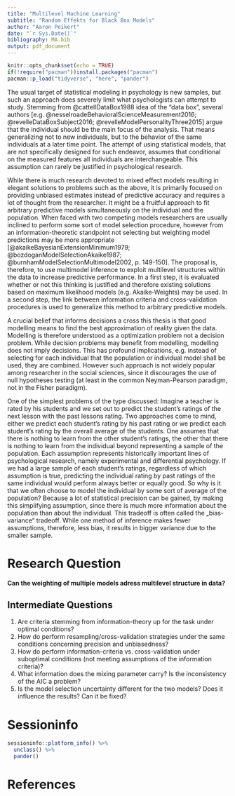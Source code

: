 ```yaml
---
title: "Multilevel Machine Learning"
subtitle: "Random Effekts for Black Box Models"
author: "Aaron Peikert"
date: "`r Sys.Date()`"
bibliography: MA.bib
output: pdf_document
---
```


```r
knitr::opts_chunk$set(echo = TRUE)
if(!require("pacman"))install.packages("pacman")
pacman::p_load("tidyverse", "here", "pander")
```

The usual target of statistical modeling in psychology is new samples, but such an approach does severely limit what psychologists can attempt to study. Stemming from @cattellDataBox1988 idea of the "data box", several authors [e.g. @nesselroadeBehavioralScienceMeasurement2016; @revelleDataBoxSubject2016; @revelleModelPersonalityThree2015] argue that the individual should be the main focus of the analysis. That means generalizing not to new individuals, but to the behavior of the same individuals at a later time point. The attempt of using statistical models, that are not specifically designed for such endeavor, assumes that conditional on the measured features all individuals are interchangeable. This assumption can rarely be justified in psychological research.

While there is much research devoted to mixed effect models resulting in elegant solutions to problems such as the above, it is primarily focused on providing unbiased estimates instead of predictive accuracy and requires a lot of thought from the researcher. It might be a fruitful approach to fit arbitrary predictive models simultaneously on the individual and the population. When faced with two competing models researchers are usually inclined to perform some sort of model selection procedure, however from an information-theoretic standpoint not selecting but weighting model predictions may be more appropriate [@akaikeBayesianExtensionMinimum1979; @bozdoganModelSelectionAkaike1987; @burnhamModelSelectionMultimodel2002, p. 149-150]. The proposal is, therefore, to use multimodel inference to exploit multilevel structures within the data to increase predictive performance. In a first step, it is evaluated whether or not this thinking is justified and therefore existing solutions based on maximum likelihood models (e.g. Akaike‑Weights) may be used. In a second step, the link between information criteria and cross-validation procedures is used to generalize this method to arbitrary predictive models.

A crucial belief that informs decisions a cross this thesis is that good modelling means to find the best approximation of reality given the data. Modelling is therefore understood as a optimization problem not a decision problem. While decision problems may benefit from modelling, modelling does not imply decisions. This has profound implications, e.g. instead of selecting for each individual that the population or individual model shall be used, they are combined. However such approach is not widely popular among researcher in the social sciences, since it discourages the use of null hypotheses testing (at least in the common Neyman-Pearson paradigm, not in the Fisher paradigm).

One of the simplest problems of the type discussed: Imagine a teacher is rated by his students and we set out to predict the student's ratings of the next lesson with the past lessons rating. Two approaches come to mind, either we predict each student's rating by his past rating or we predict each student's rating by the overall average of the students. One assumes that there is nothing to learn from the other student's ratings, the other that there is nothing to learn from the individual beyond representing a sample of the population. Each assumption represents historically important lines of psychological research, namely experimental and differential psychology. If we had a large sample of each student's ratings, regardless of which assumption is true, predicting the individual rating by past ratings of the same individual would perform always better or equally good. So why is it that we often choose to model the individual by some sort of average of the population? Because a lot of statistical precision can be gained, by making this simplifying assumption, since there is much more information about the population than about the individual. This tradeoff is often called the „bias-variance“ tradeoff. While one method of inference makes fewer assumptions, therefore, less bias, it results in bigger variance due to the smaller sample.

# Research Question

**Can the weighting of multiple models adress multilevel structure in data?**

## Intermediate Questions

1. Are criteria stemming from information-theory up for the task under optimal conditions?
2. How do perform resampling/cross-validation strategies under the same conditions concerning precision and unbiasedness?
3. How do perform information-criteria vs. cross-validation under suboptimal conditions (not meeting assumptions of the information criteria)?
4. What information does the mixing parameter carry? Is the inconsistency of the AIC a problem?
5. Is the model selection uncertainty different for the two models? Does it influence the results? Can it be fixed?

# Sessioninfo

```r
sessioninfo::platform_info() %>%
  unclass() %>% 
  pander()
```

# References
